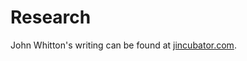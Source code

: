 # Research

John Whitton's writing can be found at [jincubator.com](https://www.jincubator.com/products/intro).
